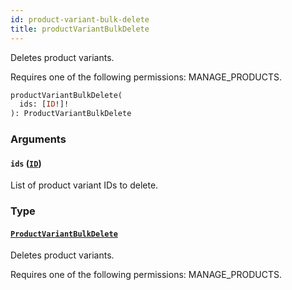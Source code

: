 ```yaml
---
id: product-variant-bulk-delete
title: productVariantBulkDelete
---
```



Deletes product variants. 

Requires one of the following permissions: MANAGE_PRODUCTS.

```graphql
productVariantBulkDelete(
  ids: [ID!]!
): ProductVariantBulkDelete
```


### Arguments

#### `ids` ([`ID`](../../../developer/api-reference/scalars/id))

List of product variant IDs to delete.


### Type

#### [`ProductVariantBulkDelete`](../../../developer/api-reference/objects/product-variant-bulk-delete) 

Deletes product variants. 

Requires one of the following permissions: MANAGE_PRODUCTS.




